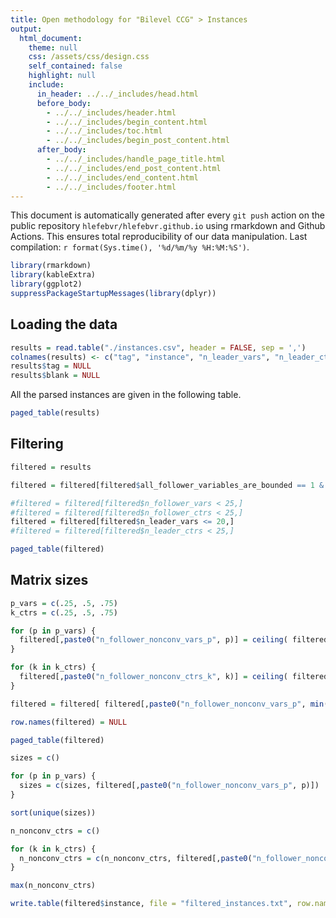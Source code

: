 ```yaml
---
title: Open methodology for "Bilevel CCG" > Instances
output: 
  html_document:
    theme: null
    css: /assets/css/design.css
    self_contained: false
    highlight: null
    include:
      in_header: ../../_includes/head.html
      before_body: 
        - ../../_includes/header.html
        - ../../_includes/begin_content.html
        - ../../_includes/toc.html
        - ../../_includes/begin_post_content.html
      after_body: 
        - ../../_includes/handle_page_title.html
        - ../../_includes/end_post_content.html
        - ../../_includes/end_content.html
        - ../../_includes/footer.html
---
```


<div class="warning">This document is automatically generated after every `git push` action on the public repository `hlefebvr/hlefebvr.github.io` using rmarkdown and Github Actions. This ensures total reproducibility of our data manipulation. Last compilation: `r format(Sys.time(), '%d/%m/%y %H:%M:%S')`.</div>


```r
library(rmarkdown)
library(kableExtra)
library(ggplot2)
suppressPackageStartupMessages(library(dplyr))
```

## Loading the data

```r
results = read.table("./instances.csv", header = FALSE, sep = ',')
colnames(results) <- c("tag", "instance", "n_leader_vars", "n_leader_ctrs", "n_follower_vars", "n_follower_ctrs", "n_uncertainty_set_vars", "n_uncertainty_set_ctrs", "n_second_stage_dual_vars", "n_second_stage_dual_ctrs", "all_linking_variables_are_binary", "all_follower_variables_are_bounded", "blank")
results$tag = NULL
results$blank = NULL
```

All the parsed instances are given in the following table.

```r
paged_table(results)
```

## Filtering 

```r

filtered = results

filtered = filtered[filtered$all_follower_variables_are_bounded == 1 & filtered$all_linking_variables_are_binary == 1,]

#filtered = filtered[filtered$n_follower_vars < 25,]
#filtered = filtered[filtered$n_follower_ctrs < 25,]
filtered = filtered[filtered$n_leader_vars <= 20,]
#filtered = filtered[filtered$n_leader_ctrs < 25,]

paged_table(filtered)
```

## Matrix sizes 

```r
p_vars = c(.25, .5, .75)
k_ctrs = c(.25, .5, .75)

for (p in p_vars) {
  filtered[,paste0("n_follower_nonconv_vars_p", p)] = ceiling( filtered$n_follower_vars * p )
}

for (k in k_ctrs) {
  filtered[,paste0("n_follower_nonconv_ctrs_k", k)] = ceiling( filtered$n_follower_ctrs * k )
}

filtered = filtered[ filtered[,paste0("n_follower_nonconv_vars_p", min(p_vars))] > 1 ,]

row.names(filtered) = NULL

paged_table(filtered)
```

```r
sizes = c()

for (p in p_vars) {
  sizes = c(sizes, filtered[,paste0("n_follower_nonconv_vars_p", p)])  
}

sort(unique(sizes))
``` 

```r
n_nonconv_ctrs = c()

for (k in k_ctrs) {
  n_nonconv_ctrs = c(n_nonconv_ctrs, filtered[,paste0("n_follower_nonconv_ctrs_k", k)])  
}

max(n_nonconv_ctrs)
```

```r
write.table(filtered$instance, file = "filtered_instances.txt", row.names = FALSE, col.names = FALSE, quote = FALSE)
```
